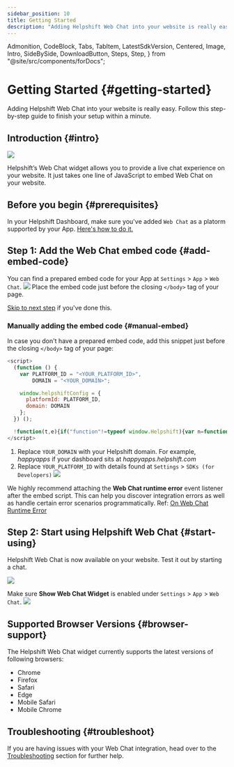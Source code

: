 ```yaml
---
sidebar_position: 10
title: Getting Started
description: "Adding Helpshift Web Chat into your website is really easy. Follow this step-by-step guide to finish your setup within a minute."
---
```


  Admonition,
  CodeBlock,
  Tabs,
  TabItem,
  LatestSdkVersion,
  Centered,
  Image,
  Intro,
  SideBySide,
  DownloadButton,
  Steps,
  Step,
} from "@site/src/components/forDocs";

# Getting Started {#getting-started}

<Intro>

Adding Helpshift Web Chat into your website is really easy. Follow this step-by-step guide to finish your setup within a minute.

</Intro>

## Introduction {#intro}

<Image src="/static/books/web-chat/wc-embedded.png" width="major" centered />

Helpshift’s Web Chat widget allows you to provide a live chat experience on your website. It just takes one line of JavaScript to embed Web Chat on your website.

## Before you begin {#prerequisites}

In your Helpshift Dashboard, make sure you've added `Web Chat` as a platorm supported by your App. [Here's how to do it.](https://support.helpshift.com/hc/en/13-helpshift-technical-support/faq/887-web-chat-guide/)

## **Step 1:** Add the Web Chat embed code {#add-embed-code}

You can find a prepared embed code for your App at `Settings` > `App` > `Web Chat`. <Image src="/static/books/web-chat/wc-embed-code.png"  width="full" />
Place the embed code just before the closing `</body>` tag of your page.

[Skip to next step](#start-using) if you've done this.

### Manually adding the embed code {#manual-embed}

In case you don't have a prepared embed code, add this snippet just before the closing `</body>` tag of your page:

```javascript
<script>
  (function () {
    var PLATFORM_ID = "<YOUR_PLATFORM_ID>",
        DOMAIN = "<YOUR_DOMAIN>";

    window.helpshiftConfig = {
      platformId: PLATFORM_ID,
      domain: DOMAIN
    };
  }) ();

  !function(t,e){if("function"!=typeof window.Helpshift){var n=function(){n.q.push(arguments)};n.q=[],window.Helpshift=n;var i,a=t.getElementsByTagName("script")[0];if(t.getElementById(e))return;i=t.createElement("script"),i.async=!0,i.id=e,i.src="https://webchat.helpshift.com/webChat.js";var o=function(){window.Helpshift("init")};window.attachEvent?i.attachEvent("onload",o):i.addEventListener("load",o,!1),a.parentNode.insertBefore(i,a)}else window.Helpshift("update")}(document,"hs-chat");
</script>
```

1. Replace `YOUR_DOMAIN` with your Helpshift domain.
   For example, _happyapps_ if your dashboard sits at _happyapps.helpshift.com_
1. Replace `YOUR_PLATFORM_ID` with details found at `Settings` > `SDKs (for Developers)`
   <Image src="/static/books/web-chat/wc-embed-sdk.png" width="full" />

<Admonition type="info" title="Best practice">

We highly recommend attaching the **Web Chat runtime error** event listener after the embed script.
This can help you discover integration errors as well as handle certain error scenarios programmatically.
Ref: [On Web Chat Runtime Error](/web-chat/api/#on-webchat-runtime-error)
</Admonition>

## **Step 2:** Start using Helpshift Web Chat {#start-using}

Helpshift Web Chat is now available on your website. Test it out by starting a chat.

<Image src="/static/books/web-chat/wc-embed-success.png" width="full" />

<Admonition type="info" title="Note">

Make sure **Show Web Chat Widget** is enabled under `Settings` > `App` > `Web Chat`. <Image src="/static/books/web-chat/wc-enable-show.png"  width="full" />

</Admonition>

## Supported Browser Versions {#browser-support}

The Helpshift Web Chat widget currently supports the latest versions of following browsers:

- Chrome
- Firefox
- Safari
- Edge
- Mobile Safari
- Mobile Chrome

## Troubleshooting {#troubleshoot}

If you are having issues with your Web Chat integration, head over to the [Troubleshooting](/web-chat/troubleshooting) section for further help.
